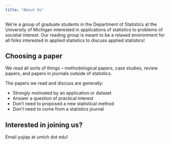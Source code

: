 ```yaml
---
title: "About Us"
---
```


We're a group of graduate students in the Department of Statistics at the University of Michigan interested in applications of statistics to problems of societal interest. Our reading group is meant to be a relaxed environment for all folks interested in applied statistics to discuss applied statistics!

## Choosing a paper

We read all sorts of things -- methodological papers, case studies, review papers, and papers in journals outside of statistics.

The papers we read and discuss are generally:

* Strongly motivated by an application or dataset
* Answer a question of practical interest
* Don't need to proposed a new statistical method
* Don't need to come from a statistics journal

## Interested in joining us?

Email yujiap at umich dot edu!